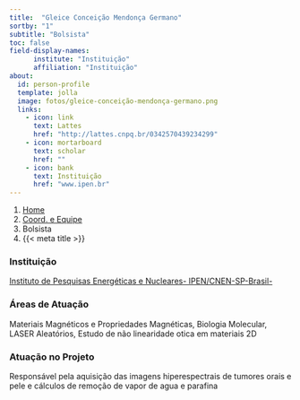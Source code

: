 ```yaml
---
title:  "Gleice Conceição Mendonça Germano"
sortby: "1"
subtitle: "Bolsista"
toc: false
field-display-names:
      institute: "Instituição"
      affiliation: "Instituição"
about:
  id: person-profile
  template: jolla
  image: fotos/gleice-conceição-mendonça-germano.png
  links:
    - icon: link
      text: Lattes
      href: "http://lattes.cnpq.br/0342570439234299"
    - icon: mortarboard
      text: scholar
      href: ""
    - icon: bank
      text: Instituição
      href: "www.ipen.br"
---
```


```{=html}
<nav aria-label="breadcrumb">
  <ol class="breadcrumb">
    <li class="breadcrumb-item"><a href="../../index.html">Home</a></li>
    <li class="breadcrumb-item"><a href="../coord-equipe.html">Coord. e Equipe</a></li>
    <li class="breadcrumb-item active">Bolsista</li>
    <li class="breadcrumb-item active" aria-current="page">{{< meta title >}}</li>
  </ol>
</nav>
```
:::{#person-profile}
:::

### Instituição

[Instituto de Pesquisas Energéticas e Nucleares- IPEN/CNEN-SP-Brasil-](www.ipen.br)

### Áreas de Atuação

Materiais Magnéticos e Propriedades Magnéticas, Biologia Molecular, LASER Aleatórios, Estudo de não linearidade otica em materiais 2D

### Atuação no Projeto

Responsável pela aquisição das imagens hiperespectrais de tumores orais e pele e cálculos de remoção de vapor de agua e parafina
